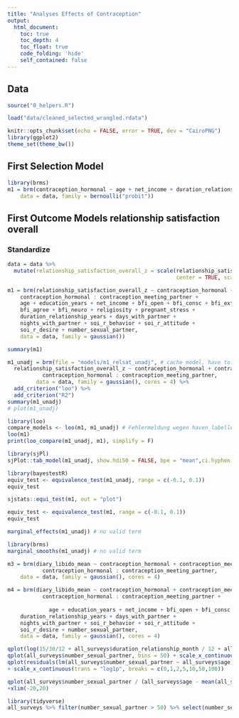 ```yaml
---
title: "Analyses Effects of Contraception"
output:
  html_document:
    toc: true
    toc_depth: 4
    toc_float: true
    code_folding: 'hide'
    self_contained: false
---
```

  
## Data 
```r
source("0_helpers.R")

load("data/cleaned_selected_wrangled.rdata")

knitr::opts_chunk$set(echo = FALSE, error = TRUE, dev = "CairoPNG")
library(ggplot2)
theme_set(theme_bw())
```




## First Selection Model
```r
library(brms)
m1 = brm(contraception_hormonal ~ age + net_income + duration_relationship_years,
    data = data, family = bernoulli("probit"))

```


## First Outcome Models relationship satisfaction overall
### Standardize
```r
data = data %>%
  mutate(relationship_satisfaction_overall_z = scale(relationship_satisfaction_overall,
                                                     center = TRUE, scale = TRUE))
```

```r
m1 = brm(relationship_satisfaction_overall_z ~ contraception_hormonal + contraception_meeting_partner +
    contraception_hormonal : contraception_meeting_partner +
    age + education_years + net_income + bfi_open + bfi_consc + bfi_extra +
    bfi_agree + bfi_neuro + religiosity + pregnant_stress +
    duration_relationship_years + days_with_partner + 
    nights_with_partner + soi_r_behavior + soi_r_attitude +
    soi_r_desire + number_sexual_partner,
    data = data, family = gaussian())

summary(m1)

m1_unadj = brm(file = "models/m1_relsat_unadj", # cache model. have to manually delete when data/model changes
  relationship_satisfaction_overall_z ~ contraception_hormonal + contraception_meeting_partner +
           contraception_hormonal : contraception_meeting_partner,
         data = data, family = gaussian(), cores = 4) %>% 
  add_criterion("loo") %>% 
  add_criterion("R2")
summary(m1_unadj)
# plot(m1_unadj)

library(loo)
compare_models <- loo(m1, m1_unadj) # Fehlermeldung wegen haven_labelled
loo(m1)
print(loo_compare(m1_unadj, m1), simplify = F)

library(sjPl)
sjPlot::tab_model(m1_unadj, show.hdi50 = FALSE, bpe = "mean",ci.hyphen = ";", prefix.labels = "label")

library(bayestestR)
equiv_test <- equivalence_test(m1_unadj, range = c(-0.1, 0.1))
equiv_test

sjstats::equi_test(m1, out = "plot")

equiv_test <- equivalence_test(m1, range = c(-0.1, 0.1))
equiv_test

marginal_effects(m1_unadj) # no valid term

library(brms)
marginal_smooths(m1_unadj) # no valid term
```


```r
m3 = brm(diary_libido_mean ~ contraception_hormonal + contraception_meeting_partner +
           contraception_hormonal : contraception_meeting_partner,
    data = data, family = gaussian(), cores = 4)

m4 = brm(diary_libido_mean ~ contraception_hormonal + contraception_meeting_partner +
           contraception_hormonal : contraception_meeting_partner +
 
             age + education_years + net_income + bfi_open + bfi_consc + bfi_extra + bfi_agree + bfi_neuro + religiosity + pregnant_stress +
    duration_relationship_years + days_with_partner + 
    nights_with_partner + soi_r_behavior + soi_r_attitude +
    soi_r_desire + number_sexual_partner,
    data = data, family = gaussian(), cores = 4)

```


```r
qplot(log(15/30/12 + all_surveys$duration_relationship_month / 12 + all_surveys$duration_relationship_years))
qplot(all_surveys$number_sexual_partner, bins = 50) + scale_x_continuous(trans = "log1p", breaks = c(0,1,2,5,10,50,100))
qplot(residuals(lm(all_surveys$number_sexual_partner ~ all_surveys$age)), bins = 50) +xlim(-20,20)
+ scale_x_continuous(trans = "log1p", breaks = c(0,1,2,5,10,50,100))

qplot(all_surveys$number_sexual_partner / (all_surveys$age - mean(all_surveys$first_time, na.rm = T)), bins = 50)
+xlim(-20,20)

library(tidyverse)
all_surveys %>% filter(number_sexual_partner > 50) %>% select(number_sexual_partner, age, first_time, number_sexual_partner_certainty, reasons_for_exclusion, free_not_covered_demo) %>% arrange(number_sexual_partner)
```

